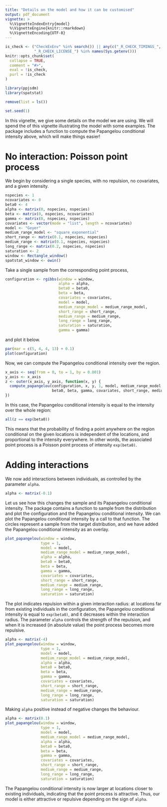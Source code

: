 ```yaml
---
title: "Details on the model and how it can be customised"
output: pdf_document
vignette: >
  %\VignetteIndexEntry{model}
  %\VignetteEngine{knitr::rmarkdown}
  %\VignetteEncoding{UTF-8}
---
```


```r
is_check <- ("CheckExEnv" %in% search()) || any(c("_R_CHECK_TIMINGS_",
             "_R_CHECK_LICENSE_") %in% names(Sys.getenv()))
knitr::opts_chunk$set(
  collapse = TRUE,
  comment = "#>",
  eval = !is_check,
  purl = !is_check
)
```

```r
library(ppjsdm)
library(spatstat)

remove(list = ls())

set.seed(1)
```

In this vignette, we give some details on the model we are using.
We will spend the of this vignette illustrating the model with some examples.
The package includes a function to compute the Papangelou conditional intensity above, which will make things easier!

# No interaction: Poisson point process

We begin by considering a single species, with no repulsion, no covariates, and a given intensity.

```r
nspecies <- 1
ncovariates <- 0
beta0 <- 4
alpha <- matrix(0, nspecies, nspecies)
beta <- matrix(0, nspecies, ncovariates)
gamma <- matrix(0, nspecies, nspecies)
covariates <- vector(mode = "list", length = ncovariates)
model <- "Geyer"
medium_range_model <- "square_exponential"
short_range <- matrix(0.1, nspecies, nspecies)
medium_range <- matrix(0.1, nspecies, nspecies)
long_range <- matrix(0.2, nspecies, nspecies)
saturation <- 2
window <- Rectangle_window()
spatstat_window <- owin()
```

Take a single sample from the corresponding point process,

```r
configuration <- rgibbs(window = window,
                        alpha = alpha,
                        beta0 = beta0,
                        beta = beta,
                        covariates = covariates,
                        model = model,
                        medium_range_model = medium_range_model,
                        short_range = short_range,
                        medium_range = medium_range,
                        long_range = long_range,
                        saturation = saturation,
                        gamma = gamma)
```

and plot it below.

```r
par(mar = c(5, 4, 4, 13) + 0.1)
plot(configuration)
```

Now, we can compute the Papangelou conditional intensity over the region.

```r
x_axis <- seq(from = 0, to = 1, by = 0.001)
y_axis <- x_axis
z <- outer(x_axis, y_axis, function(x, y) {
  compute_papangelou(configuration, x, y, 1, model, medium_range_model, alpha,
                     beta0, beta, gamma, covariates, short_range, medium_range, long_range, saturation)
})
```

In this case, the Papangelou conditional intensity is equal to the intensity over the whole region:

```r
all(z == exp(beta0))
```

This means that the probability of finding a point anywhere on the region conditional on the given locations is independent of the locations, and proportional to the intensity everywhere.
In other words, the associated point process is a Poisson point process of intensity `exp(beta0)`.

# Adding interactions

We now add interactions between individuals, as controlled by the parameter `alpha`.

```r
alpha <- matrix(-0.1)
```

Let us see how this changes the sample and its Papangelou conditional intensity.
The package contains a function to sample from the distribution and plot the configuration and the Papangelou conditional intensity.
We can plot the Papangelou conditional intensity by a call to that function.
The circles represent a sample from the target distribution, and we have added the Papangelou conditional intensity as an overlay.

```r
plot_papangelou(window = window,
                type = 1,
                model = model,
                medium_range_model = medium_range_model,
                alpha = alpha,
                beta0 = beta0,
                beta = beta,
                gamma = gamma,
                covariates = covariates,
                short_range = short_range,
                medium_range = medium_range,
                long_range = long_range,
                saturation = saturation)
```

The plot indicates repulsion within a given interaction radius: at locations far from existing individuals in the configuration, the Papangelou conditional intensity is equal to `exp(beta0)`, and it decreases within the interaction radius.
The parameter `alpha` controls the strength of the repulsion, and when it is increased (in absolute value) the point process becomes more repulsive.

```r
alpha <- matrix(-4)
plot_papangelou(window = window,
                type = 1,
                model = model,
                medium_range_model = medium_range_model,
                alpha = alpha,
                beta0 = beta0,
                beta = beta,
                gamma = gamma,
                covariates = covariates,
                short_range = short_range,
                medium_range = medium_range,
                long_range = long_range,
                saturation = saturation)
```

Making `alpha` positive instead of negative changes the behaviour.

```r
alpha <- matrix(0.1)
plot_papangelou(window = window,
                type = 1,
                model = model,
                medium_range_model = medium_range_model,
                alpha = alpha,
                beta0 = beta0,
                beta = beta,
                gamma = gamma,
                covariates = covariates,
                short_range = short_range,
                medium_range = medium_range,
                long_range = long_range,
                saturation = saturation)
```

The Papangelou conditional intensity is now larger at locations closer to existing individuals, indicating that the point process is attractive.
Thus, our model is either attractive or repulsive depending on the sign of `alpha`.

<!-- # Changing features of the interaction -->

<!-- Different features of the interaction can be customised. -->
<!-- To begin with, you can control the radii of interaction (which correspond to $r_{i,j}$ in the model). -->

<!-- ```{r} -->
<!-- alpha <- matrix(-0.1) -->
<!-- short_range <- matrix(0.05, nspecies, nspecies) -->
<!-- plot_papangelou(window = window, -->
<!--                 type = 1, -->
<!--                 model = model, -->
<!--                 medium_range_model = medium_range_model, -->
<!--                 alpha = alpha, -->
<!--                 beta0 = beta0, -->
<!--                 beta = beta, -->
<!--                 gamma = gamma, -->
<!--                 covariates = covariates, -->
<!--                 short_range = short_range, -->
<!--                 medium_range = medium_range, -->
<!--                 long_range = long_range, -->
<!--                 saturation = saturation) -->
<!-- ``` -->

<!-- It is possible to change the number of individuals that are taken into account, via the `saturation` parameter (which corresponds to $N$ in the model). -->
<!-- For example, let us account for the five closest individuals instead of the two closest. -->

<!-- ```{r} -->
<!-- short_range <- matrix(0.1, nspecies, nspecies) -->
<!-- saturation <- 5 -->
<!-- plot_papangelou(window = window, -->
<!--                 type = 1, -->
<!--                 model = model, -->
<!--                 medium_range_model = medium_range_model, -->
<!--                 alpha = alpha, -->
<!--                 beta0 = beta0, -->
<!--                 beta = beta, -->
<!--                 gamma = gamma, -->
<!--                 covariates = covariates, -->
<!--                 short_range = short_range, -->
<!--                 medium_range = medium_range, -->
<!--                 long_range = long_range, -->
<!--                 saturation = saturation) -->
<!-- ``` -->

<!-- There are also various kinds of smoothing functions available via the `model` parameter (which correspond to $\varphi_{r_{i,j}}$ in the model). -->
<!-- Here is what the square exponential smoothing looks like. -->

<!-- ```{r} -->
<!-- saturation <- 2 -->
<!-- model <- "square_exponential" -->
<!-- plot_papangelou(window = window, -->
<!--                 type = 1, -->
<!--                 model = model, -->
<!--                 medium_range_model = medium_range_model, -->
<!--                 alpha = alpha, -->
<!--                 beta0 = beta0, -->
<!--                 beta = beta, -->
<!--                 gamma = gamma, -->
<!--                 covariates = covariates, -->
<!--                 short_range = short_range, -->
<!--                 medium_range = medium_range, -->
<!--                 long_range = long_range, -->
<!--                 saturation = saturation) -->
<!-- ``` -->

<!-- # Discussion of the different variations -->

<!-- These different variations of the model generate quite different samples in extreme cases. -->
<!-- For example, for a very large value of the repulsion parameter, the Geyer model exhibits extreme regularity. -->
<!-- The Geyer model does not have any smoothing, i.e. it corresponds to the choice $\varphi_{r_{i,j}}(r)=\mathbf1_{\{r\le r_{i,j}\}}$, where $\mathbf1$ is the indicator function. -->

<!-- ```{r} -->
<!-- extreme_configuration <- rgibbs(window = window, -->
<!--                                 alpha = matrix(-Inf), -->
<!--                                 beta0 = log(100), -->
<!--                                 model = "Geyer", -->
<!--                                 short_range = short_range) -->
<!-- par(mar = c(5, 4, 4, 13) + 0.1) -->
<!-- plot(extreme_configuration, window = window) -->
<!-- ``` -->

<!-- Other variants of the model show some interesting features. -->
<!-- As an illustration, here is a plot of an extremely attractive square exponential version of the model. -->

<!-- ```{r} -->
<!-- extreme_configuration <- rgibbs(window = window, -->
<!--                                 alpha = 2.5, -->
<!--                                 beta0 = 0, -->
<!--                                 model = "square_exponential", -->
<!--                                 short_range = short_range, -->
<!--                                 steps = 1000000) -->
<!-- par(mar = c(5, 4, 4, 13) + 0.1) -->
<!-- plot(extreme_configuration, window = window) -->
<!-- ``` -->

<!-- # Adding covariates -->

<!-- Adding covariates is also possible. -->
<!-- It is best to provide the covariates as `spatstat::im` objects, and it is usually easy to convert to that format thanks to the conversion functions provided by `spatstat`. -->

<!-- ```{r} -->
<!-- model <- "Geyer" -->
<!-- covariates <- list(temperature = as.im(function(x, y) x - 0.5, W = spatstat_window)) -->
<!-- beta <- matrix(2) -->
<!-- plot_papangelou(window = window, -->
<!--                 type = 1, -->
<!--                 model = model, -->
<!--                 medium_range_model = medium_range_model, -->
<!--                 alpha = alpha, -->
<!--                 beta0 = beta0, -->
<!--                 beta = beta, -->
<!--                 gamma = gamma, -->
<!--                 covariates = covariates, -->
<!--                 short_range = short_range, -->
<!--                 medium_range = medium_range, -->
<!--                 long_range = long_range, -->
<!--                 saturation = saturation) -->
<!-- ``` -->

<!-- # Multiple species setting -->

<!-- The package also works with multiple species. -->

<!-- ```{r} -->
<!-- nspecies <- 2 -->
<!-- ncovariates <- 0 -->
<!-- beta0 <- c(4, 4) -->
<!-- alpha <- cbind(c(-1, 0.1), c(0.1, -0.5)) -->
<!-- gamma <- cbind(c(-0.5, 0), c(0, -0.5)) -->
<!-- beta <- matrix(0, nspecies, ncovariates) -->
<!-- covariates <- list() -->
<!-- model <- "square_bump" -->
<!-- medium_range_model <- "square_exponential" -->
<!-- short_range <- cbind(c(0.05, 0.1), c(0.1, 0.2)) -->
<!-- medium_range <- cbind(c(0.075, 0), c(0, 0.2)) -->
<!-- long_range <- cbind(c(0.15, 0), c(0, 0.4)) -->
<!-- saturation <- 2 -->
<!-- window <- Rectangle_window() -->
<!-- spatstat_window <- owin() -->
<!-- ``` -->

<!-- As in the previous sections, we sample from this distribution and compute the corresponding Papangelou conditional intensity for an individual of the first species. -->

<!-- ```{r} -->
<!-- plot_papangelou(window = window, -->
<!--                 type = 1, -->
<!--                 model = model, -->
<!--                 medium_range_model = medium_range_model, -->
<!--                 alpha = alpha, -->
<!--                 beta0 = beta0, -->
<!--                 beta = beta, -->
<!--                 gamma = gamma, -->
<!--                 covariates = covariates, -->
<!--                 short_range = short_range, -->
<!--                 medium_range = medium_range, -->
<!--                 long_range = long_range, -->
<!--                 saturation = saturation) -->
<!-- ``` -->

<!-- It can be seen that the new individual exhibits repulsion from individuals of its own species (the circles) and is instead attracted to individuals of the other species (the triangles). -->
